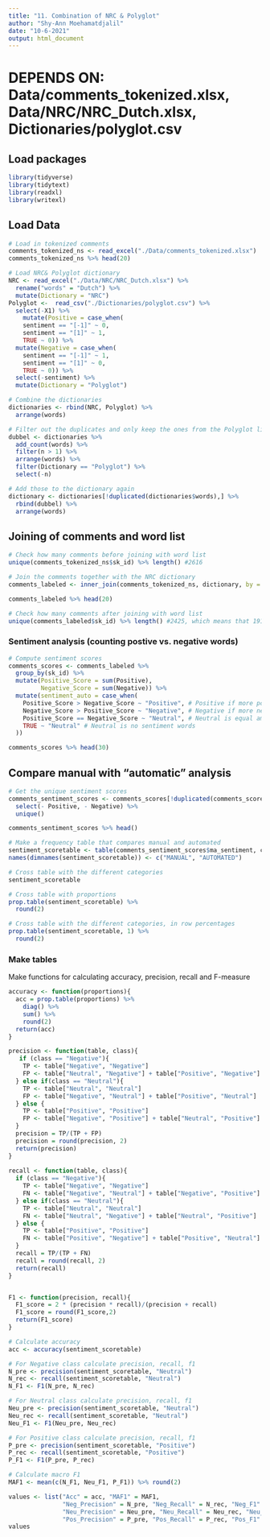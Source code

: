 ```yaml
---
title: "11. Combination of NRC & Polyglot"
author: "Shy-Ann Moehamatdjalil"
date: "10-6-2021"
output: html_document
---
```


# DEPENDS ON: Data/comments_tokenized.xlsx, Data/NRC/NRC_Dutch.xlsx, Dictionaries/polyglot.csv


## Load packages

```r
library(tidyverse)
library(tidytext)
library(readxl)
library(writexl)
```

## Load Data
```r
# Load in tokenized comments
comments_tokenized_ns <- read_excel("./Data/comments_tokenized.xlsx")
comments_tokenized_ns %>% head(20)

# Load NRC& Polyglot dictionary
NRC <- read_excel("./Data/NRC/NRC_Dutch.xlsx") %>% 
  rename("words" = "Dutch") %>% 
  mutate(Dictionary = "NRC")
Polyglot <-  read_csv("./Dictionaries/polyglot.csv") %>% 
  select(-X1) %>% 
    mutate(Positive = case_when(
    sentiment == "[-1]" ~ 0,
    sentiment == "[1]" ~ 1,
    TRUE ~ 0)) %>% 
  mutate(Negative = case_when(
    sentiment == "[-1]" ~ 1,
    sentiment == "[1]" ~ 0,
    TRUE ~ 0)) %>% 
  select(-sentiment) %>% 
  mutate(Dictionary = "Polyglot")

# Combine the dictionaries
dictionaries <- rbind(NRC, Polyglot) %>% 
  arrange(words)

# Filter out the duplicates and only keep the ones from the Polyglot library
dubbel <- dictionaries %>% 
  add_count(words) %>% 
  filter(n > 1) %>%
  arrange(words) %>% 
  filter(Dictionary == "Polyglot") %>% 
  select(-n)

# Add those to the dictionary again
dictionary <- dictionaries[!duplicated(dictionaries$words),] %>% 
  rbind(dubbel) %>% 
  arrange(words)
```

## Joining of comments and word list
```r
# Check how many comments before joining with word list
unique(comments_tokenized_ns$sk_id) %>% length() #2616

# Join the comments together with the NRC dictionary
comments_labeled <- inner_join(comments_tokenized_ns, dictionary, by = c(token = 'words'))

comments_labeled %>% head(20)

# Check how many comments after joining with word list
unique(comments_labeled$sk_id) %>% length() #2425, which means that 191 comments were excluded because they don't contain words any words that are in the dictionary. 
```

### Sentiment analysis (counting postive vs. negative words)

```r
# Compute sentiment scores
comments_scores <- comments_labeled %>% 
  group_by(sk_id) %>% 
  mutate(Positive_Score = sum(Positive),
         Negative_Score = sum(Negative)) %>%
  mutate(sentiment_auto = case_when(
    Positive_Score > Negative_Score ~ "Positive", # Positive if more positive than negative words
    Negative_Score > Positive_Score ~ "Negative", # Negative if more negative than positive words
    Positive_Score == Negative_Score ~ "Neutral", # Neutral is equal amount of positive and negative word
    TRUE ~ "Neutral" # Neutral is no sentiment words
  ))

comments_scores %>% head(30)
```

## Compare manual with "automatic" analysis
```r
# Get the unique sentiment scores
comments_sentiment_scores <- comments_scores[!duplicated(comments_scores$sk_id),] %>% 
  select(- Positive, - Negative) %>% 
  unique()

comments_sentiment_scores %>% head()

# Make a frequency table that compares manual and automated
sentiment_scoretable <- table(comments_sentiment_scores$ma_sentiment, comments_sentiment_scores$sentiment_auto)
names(dimnames(sentiment_scoretable)) <- c("MANUAL", "AUTOMATED")

# Cross table with the different categories
sentiment_scoretable

# Cross table with proportions
prop.table(sentiment_scoretable) %>% 
  round(2)

# Cross table with the different categories, in row percentages 
prop.table(sentiment_scoretable, 1) %>% 
  round(2)
```

### Make tables
Make functions for calculating accuracy, precision, recall and F-measure
```r
accuracy <- function(proportions){
  acc = prop.table(proportions) %>% 
    diag() %>% 
    sum() %>% 
    round(2)
  return(acc)
}

precision <- function(table, class){
   if (class == "Negative"){
    TP <- table["Negative", "Negative"]
    FP <- table["Neutral", "Negative"] + table["Positive", "Negative"]
  } else if(class == "Neutral"){
    TP <- table["Neutral", "Neutral"]
    FP <- table["Negative", "Neutral"] + table["Positive", "Neutral"]
  } else {
    TP <- table["Positive", "Positive"]
    FP <- table["Negative", "Positive"] + table["Neutral", "Positive"]
  }
  precision = TP/(TP + FP)
  precision = round(precision, 2)
  return(precision)
}
  
recall <- function(table, class){
  if (class == "Negative"){
    TP <- table["Negative", "Negative"]
    FN <- table["Negative", "Neutral"] + table["Negative", "Positive"]
  } else if(class == "Neutral"){
    TP <- table["Neutral", "Neutral"]
    FN <- table["Neutral", "Negative"] + table["Neutral", "Positive"]
  } else {
    TP <- table["Positive", "Positive"]
    FN <- table["Positive", "Negative"] + table["Positive", "Neutral"]
  }
  recall = TP/(TP + FN)
  recall = round(recall, 2)
  return(recall)
}


F1 <- function(precision, recall){
  F1_score = 2 * (precision * recall)/(precision + recall)
  F1_score = round(F1_score,2)
  return(F1_score)
}

```

```r
# Calculate accuracy
acc <- accuracy(sentiment_scoretable)

# For Negative class calculate precision, recall, f1
N_pre <- precision(sentiment_scoretable, "Neutral")
N_rec <- recall(sentiment_scoretable, "Neutral")
N_F1 <- F1(N_pre, N_rec)

# For Neutral class calculate precision, recall, f1
Neu_pre <- precision(sentiment_scoretable, "Neutral")
Neu_rec <- recall(sentiment_scoretable, "Neutral")
Neu_F1 <- F1(Neu_pre, Neu_rec)

# For Positive class calculate precision, recall, f1
P_pre <- precision(sentiment_scoretable, "Positive")
P_rec <- recall(sentiment_scoretable, "Positive")
P_F1 <- F1(P_pre, P_rec)

# Calculate macro F1
MAF1 <- mean(c(N_F1, Neu_F1, P_F1)) %>% round(2)

values <- list("Acc" = acc, "MAF1" = MAF1,
               "Neg_Precision" = N_pre, "Neg_Recall" = N_rec, "Neg_F1" = N_F1,
               "Neu_Precision" = Neu_pre, "Neu_Recall" = Neu_rec, "Neu_F1" = Neu_F1,
               "Pos_Precision" = P_pre, "Pos_Recall" = P_rec, "Pos_F1" = P_F1)
values
```





